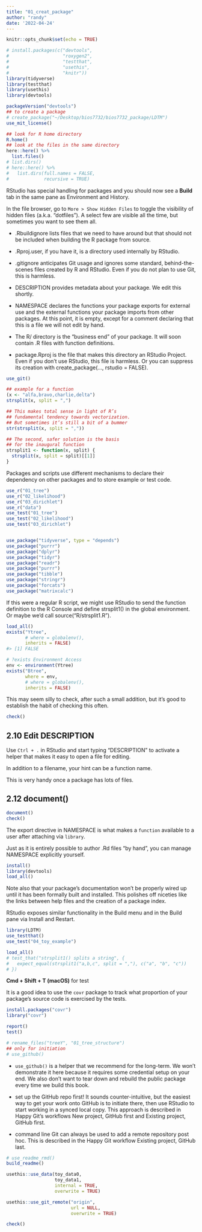 ```yaml
---
title: "01_creat_package"
author: "randy"
date: '2022-04-24'
---
```


```r
knitr::opts_chunk$set(echo = TRUE)
```


```r
# install.packages(c("devtools", 
#                    "roxygen2", 
#                    "testthat", 
#                    "usethis", 
#                    "knitr"))
library(tidyverse)
library(testthat)
library(usethis)
library(devtools)
```

```r
packageVersion("devtools")
## to create a package
# create_package("~/Desktop/bios7732/bios7732_package/LDTM")
use_mit_license()
```

```r
## look for R home directory
R.home()
## look at the files in the same directory
here::here() %>%
  list.files()
# list.dirs()
# here::here() %>%
#   list.dirs(full.names = FALSE,
#             recursive = TRUE)
```

RStudio has special handling for packages 
and you should now see a **Build** tab 
in the same pane as Environment and History.


In the file browser, go to `More > Show Hidden Files` to toggle the visibility of hidden files (a.k.a. “dotfiles”). A select few are visible all the time, but sometimes you want to see them all.

- .Rbuildignore lists files that we need to have around but that should not be included when building the R package from source.


- .Rproj.user, if you have it, is a directory used internally by RStudio.

- .gitignore anticipates Git usage and ignores some standard, behind-the-scenes files created by R and RStudio. Even if you do not plan to use Git, this is harmless.

- DESCRIPTION provides metadata about your package. We edit this shortly.

- NAMESPACE declares the functions your package exports for external use and the external functions your package imports from other packages. At this point, it is empty, except for a comment declaring that this is a file we will not edit by hand.

- The R/ directory is the “business end” of your package. It will soon contain .R files with function definitions.

- package.Rproj is the file that makes this directory an RStudio Project. Even if you don’t use RStudio, this file is harmless. Or you can suppress its creation with create_package(..., rstudio = FALSE). 


```r
use_git()
```


```r
## example for a function
(x <- "alfa,bravo,charlie,delta")
strsplit(x, split = ",")

## This makes total sense in light of R’s 
## fundamental tendency towards vectorization. 
## But sometimes it’s still a bit of a bummer
str(strsplit(x, split = ","))

## The second, safer solution is the basis 
## for the inaugural function
strsplit1 <- function(x, split) {
  strsplit(x, split = split)[[1]]
}
```


Packages and scripts use different mechanisms to declare their dependency on other packages and to store example or test code.

```r
use_r("01_tree")
use_r("02_likelihood")
use_r("03_dirichlet")
use_r("data")
use_test("01_tree")
use_test("02_likelihood")
use_test("03_dirichlet")


use_package("tidyverse", type = "depends")
use_package("purrr")
use_package("dplyr")
use_package("tidyr")
use_package("readr")
use_package("purrr")
use_package("tibble")
use_package("stringr")
use_package("forcats")
use_package("matrixcalc")
```


If this were a regular R script, 
we might use RStudio to send the function definition to
the R Console and define strsplit1() in the global environment. 
Or maybe we’d call source("R/strsplit1.R").

```r
load_all()
exists("Ytree",
       # where = globalenv(), 
       inherits = FALSE)
#> [1] FALSE

# ?exists Environment Access
env <- environment(Ytree)
exists("Btree", 
       where = env,
       # where = globalenv(), 
       inherits = FALSE)

```


This may seem silly to check, after such a small addition, but it’s good to establish the habit of checking this often.

```r
check()
```

## 2.10 Edit DESCRIPTION

Use `Ctrl + .` in RStudio and start typing “DESCRIPTION” to activate a helper that makes it easy to open a file for editing. 

In addition to a filename, your hint can be a function name. 

This is very handy once a package has lots of files.


## 2.12 document()


```r
document()
check()
```

The export directive in NAMESPACE is what makes a `function` available to a user after attaching via `library`. 

Just as it is entirely possible to author .Rd files "by hand", you can manage NAMESPACE explicitly yourself.


```r
install()
library(devtools)
load_all()
```

Note also that your package’s documentation won’t be properly wired up until it has been formally built and installed. This polishes off niceties like the links between help files and the creation of a package index.

RStudio exposes similar functionality in the Build menu and in the Build pane via Install and Restart.


```r
library(LDTM)
use_testthat()
use_test("04_toy_example")

load_all()
# test_that("strsplit1() splits a string", {
#   expect_equal(strsplit1("a,b,c", split = ","), c("a", "b", "c"))
# })
```

**Cmd + Shift + T (macOS)** for test

It is a good idea to use the `covr` package to track 
what proportion of your package’s source code is exercised by the tests.

```r
install.packages("covr")
library("covr")

report()
test()

# rename_files("treeY", "01_tree_structure")
## only for initiation
# use_github()
```


- `use_github()` is a helper that we recommend for the long-term. We won’t demonstrate it here because it requires some credential setup on your end. We also don’t want to tear down and rebuild the public package every time we build this book.

- set up the GitHub repo first! It sounds counter-intuitive, but the easiest way to get your work onto GitHub is to initiate there, then use RStudio to start working in a synced local copy. This approach is described in Happy Git’s workflows New project, GitHub first and Existing project, GitHub first.

- command line Git can always be used to add a remote repository post hoc. This is described in the Happy Git workflow Existing project, GitHub last.


```r
# use_readme_rmd()
build_readme()

usethis::use_data(toy_data0,
                  toy_data1, 
                  internal = TRUE,
                  overwrite = TRUE)

usethis::use_git_remote("origin", 
                        url = NULL, 
                        overwrite = TRUE)

check()
```















